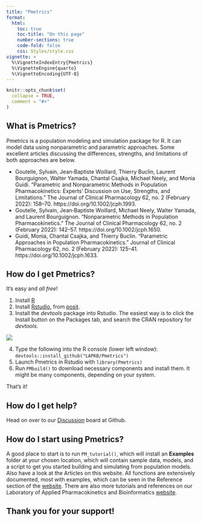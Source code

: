 ```yaml
---
title: "Pmetrics"
format:
  html:
    toc: true
    toc-title: "On this page"
    number-sections: true
    code-fold: false
    css: Styles/style.css
vignette: >
  %\VignetteIndexEntry{Pmetrics}
  %\VignetteEngine{quarto}
  %\VignetteEncoding{UTF-8}
---
```


```r
knitr::opts_chunk$set(
  collapse = TRUE,
  comment = "#>"
)
```

## What is Pmetrics?
Pmetrics is a population modeling and simulation package for R. It can model data using nonparametric and parametric approaches. Some excellent articles discussing the differences, strengths, and limitations of both approaches are below.

* Goutelle, Sylvain, Jean‐Baptiste Woillard, Thierry Buclin, Laurent Bourguignon, Walter Yamada, Chantal Csajka, Michael Neely, and Monia Guidi. “Parametric and Nonparametric Methods in Population Pharmacokinetics: Experts’ Discussion on Use, Strengths, and Limitations.” The Journal of Clinical Pharmacology 62, no. 2 (February 2022): 158–70. https://doi.org/10.1002/jcph.1993.
* Goutelle, Sylvain, Jean‐Baptiste Woillard, Michael Neely, Walter Yamada, and Laurent Bourguignon. “Nonparametric Methods in Population Pharmacokinetics.” The Journal of Clinical Pharmacology 62, no. 2 (February 2022): 142–57. https://doi.org/10.1002/jcph.1650.
* Guidi, Monia, Chantal Csajka, and Thierry Buclin. “Parametric Approaches in Population Pharmacokinetics.” Journal of Clinical Pharmacology 62, no. 2 (February 2022): 125–41. https://doi.org/10.1002/jcph.1633.

## How do I get Pmetrics?

It's easy and *all free*!

1. Install [R](https://cran.r-project.org)
2. Install [Rstudio](https://www.rstudio.com), from [posit](https://posit.co).
3. Install the *devtools* package into Rstudio. The easiest way is to click the Install button on the Packages tab, and search the CRAN repository for *devtools*.


![](Images/installPkg.png)  
  
4. Type the following into the R console (lower left window):
`devtools::install_github("LAPKB/Pmetrics")`
5. Launch Pmetrics in Rstudio with `library(Pmetrics)`
6. Run `PMbuild()` to download necessary components and install them. It might be many components, depending on your system.

That's it! 

## How do I get help?

Head on over to our [Discussion](https://github.com/LAPKB/Pmetrics/discussions) board at Github.

## How do I start using Pmetrics?

A good place to start is to run `PM_tutorial()`, which will install an **Examples** folder at your chosen location, which will contain sample data, models, and a script to get you started building and simulating from population models. Also have a look at the Articles on this website. All functions are extensively documented, most with examples, which can be seen in the Reference section of the [website](https://lapkb.github.io/Pmetrics/). There are also more tutorials and references on our Laboratory of Applied Pharmacokinetics and Bioinformatics [website](http://www.lapk.org).

## Thank you for your support!
